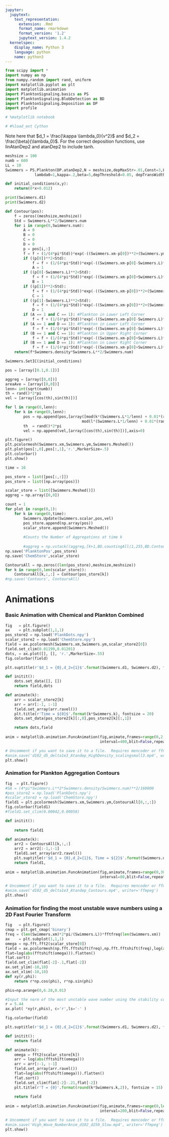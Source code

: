 ```yaml
---
jupyter:
  jupytext:
    text_representation:
      extension: .Rmd
      format_name: rmarkdown
      format_version: '1.2'
      jupytext_version: 1.4.2
  kernelspec:
    display_name: Python 3
    language: python
    name: python3
---
```


```python
from scipy import *
import numpy as np
from numpy.random import rand, uniform
import matplotlib.pyplot as plt
import matplotlib.animation
import PlanktonSignaling.basics as PS
import PlanktonSignaling.BlobDetection as BD
import PlanktonSignaling.Deposition as DP
import profile

# %matplotlib notebook

# #%load_ext Cython
```

Note here that $d_1 = \frac{\kappa \lambda_0}{v^2}$ and $d_2 = \frac{\beta}{\lambda_0}$. For the correct deposition functions, use linAtanDep2 and atanDep2 to include tanh.

```python
meshsize = 100
numb = 600
LL = 10
Swimmers = PS.Plankton(DP.atanDep2,N = meshsize,depMaxStr=.01,Const=3,L=LL,k=0.02,epsilon=1e-3,speed=1,
             lambda0=1,kappa=.2,beta=5,depThreshold=0.05, depTransWidth=0.03, dens=6.476363593662468, num = numb)

def initial_conditions(x,y):
    return(0*x+0.012)

print(Swimmers.d1)
print(Swimmers.d2)
```

```python
def Contour(pos):
    f = zeros((meshsize,meshsize))
    Std = Swimmers.L**2/Swimmers.num
    for i in range(0,Swimmers.num):
        A = 0
        B = 0
        C = 0 
        D = 0
        p = pos[i,:]
        f = f + (1/(4*pi*Std))*exp(-((Swimmers.xm-p[0])**2+(Swimmers.ym-p[1])**2)/4/Std)
        if ((p[0])**2<Std):
            f = f + (1/(4*pi*Std))*exp(-((Swimmers.xm-p[0]-Swimmers.L)**2+(Swimmers.ym-p[1])**2)/4/Std)/(4*pi*Std)
            A = 1
        if ((p[0]-Swimmers.L)**2<Std):
            f = f + (1/(4*pi*Std))*exp(-((Swimmers.xm-p[0]+Swimmers.L)**2+(Swimmers.ym-p[1])**2)/4/Std)/(4*pi*Std)
            B = 1
        if ((p[1])**2<Std):
            f = f + (1/(4*pi*Std))*exp(-((Swimmers.xm-p[0])**2+(Swimmers.ym-p[1]-Swimmers.L)**2)/4/Std)/(4*pi*Std)
            C = 1
        if ((p[1]-Swimmers.L)**2<Std):
            f = f + (1/(4*pi*Std))*exp(-((Swimmers.xm-p[0])**2+(Swimmers.ym-p[1]+Swimmers.L)**2)/4/Std)/(4*pi*Std)
            D = 1
        if (A == 1 and C == 1): #Plankton in Lower Left Corner
            f = f + (1/(4*pi*Std))*exp(-((Swimmers.xm-p[0]-Swimmers.L)**2+(Swimmers.ym-p[1]-Swimmers.L)**2)/4/Std)/(4*pi*Std)
        if (A == 1 and D == 1): #Plankton in Lower Left Corner
            f = f + (1/(4*pi*Std))*exp(-((Swimmers.xm-p[0]-Swimmers.L)**2+(Swimmers.ym-p[1]+Swimmers.L)**2)/4/Std)/(4*pi*Std)
        if (B == 1 and C == 1): #Plankton in Upper Right Corner
            f = f + (1/(4*pi*Std))*exp(-((Swimmers.xm-p[0]+Swimmers.L)**2+(Swimmers.ym-p[1]-Swimmers.L)**2)/4/Std)/(4*pi*Std)
        if (B == 1 and D == 1): #Plankton in Lower Right Corner
            f = f + (1/(4*pi*Std))*exp(-((Swimmers.xm-p[0]+Swimmers.L)**2+(Swimmers.ym-p[1]+Swimmers.L)**2)/4/Std)/(4*pi*Std)
    return(f*Swimmers.density*Swimmers.L**2/Swimmers.num)
```

```python
Swimmers.SetIC(initial_conditions)

pos = [array([0.1,0.1])]

aggreg = [array([0,0])]
areaAve = [array([0,0])]
lenn= int(sqrt(numb))
th = rand()*2*pi
vel = [array([cos(th),sin(th)])]

for l in range(0,lenn):
    for k in range(0,lenn):
        pos = np.append(pos,[array([mod(k*(Swimmers.L*1/lenn) + 0.01*(rand()-0.5) + (Swimmers.L*1/lenn),Swimmers.L),
                                  mod(l*(Swimmers.L*1/lenn) + 0.01*(rand()-0.5) + (Swimmers.L*1/lenn),Swimmers.L)])],axis=0)
        th  = rand()*2*pi
        vel = np.append(vel,[array([cos(th),sin(th)])],axis=0)

plt.figure()
plt.pcolormesh(Swimmers.xm,Swimmers.ym,Swimmers.Meshed())
plt.plot(pos[:,0],pos[:,1],'r.',MarkerSize=.5)
plt.colorbar()
plt.show()
```

```python
time = 10

pos_store = list([pos[:,:]])
pos_store = list([np.array(pos)])

scalar_store = list([Swimmers.Meshed()])
aggreg = np.array([0,0])

count = 1
for plot in range(0,1):
    for k in range(0,time):
        Swimmers.Update(Swimmers.scalar,pos,vel)
        pos_store.append(np.array(pos))
        scalar_store.append(Swimmers.Meshed())
        
        #Counts the Number of Aggregations at time k
        
        #aggreg = np.vstack((aggreg,[k+1,BD.countingAll(1,255,BD.Contour(Swimmers,pos,400,meshsize))])) 
np.save('PlanktonPos',pos_store)
np.save('ChemStore',scalar_store)
```

```python
ContoursAll = np.zeros((len(pos_store),meshsize,meshsize))
for k in range(0,len(scalar_store)):
    ContoursAll[k,:,:] = Contour(pos_store[k])
#np.save('Contours', ContoursAll)
```

# Animations


### Basic Animation with Chemical and Plankton Combined

```python
fig   = plt.figure()
ax    = plt.subplot(1,1,1)
pos_store2 = np.load('PlankDots.npy')
scalar_store2 = np.load('ChemStore.npy')
field = ax.pcolormesh(Swimmers.xm,Swimmers.ym,scalar_store2[0])
field.set_clim(0.01199,0.01201)
dots, = ax.plot([], [], 'r.',MarkerSize=.55)
fig.colorbar(field)

plt.suptitle(r'$d_1 = {0},d_2={1}$'.format(Swimmers.d1, Swimmers.d2), fontsize = 10)

def initit():
    dots.set_data([], [])
    return field,dots

def animate(k):
    arr = scalar_store2[k]
    arr = arr[:-1, :-1]
    field.set_array(arr.ravel())
    plt.title(r'Time = ${0}$'.format(k*Swimmers.k), fontsize = 20)
    dots.set_data(pos_store2[k][:,0],pos_store2[k][:,1])

    return dots,field
    
anim = matplotlib.animation.FuncAnimation(fig,animate,frames=range(0,2,1),
                                          interval=400,blit=False,repeat=False)

# Uncomment if you want to save it to a file.  Requires mencoder or ffmpeg or some writer utility to generate the file.
#anim.save('d102_d5_delta1e3_Atandep_HighDensity_scalingsmall3.mp4', writer='ffmpeg')
plt.show()
```

### Animation for Plankton Aggregation Contours

```python
fig  = plt.figure()
#SA = (4*pi*Swimmers.L**2*Swimmers.density/Swimmers.num)**2/160000
#pos_store2 = np.load('PlankDots.npy')
#scalar_store2 = np.load('ChemStore.npy')
field1 = plt.pcolormesh(Swimmers.xm,Swimmers.ym,ContoursAll[0,:,:])
fig.colorbar(field1)
#field1.set_clim(0.00042,0.00058)

def initit():
    
    return field1

def animate(k):
    arr2 = ContoursAll[k,:,:]
    arr2 = arr2[:-1,:-1]
    field1.set_array(arr2.ravel())
    plt.suptitle(r'$d_1 = {0},d_2={1}$, Time = ${2}$'.format(Swimmers.d1, Swimmers.d2,round(k*Swimmers.k,2)), fontsize = 20)
    return field1,
    
anim = matplotlib.animation.FuncAnimation(fig,animate,frames=range(0,30,1),
                                          interval=80,blit=False,repeat=False)

# Uncomment if you want to save it to a file.  Requires mencoder or ffmpeg or some writer utility to generate the file.
#anim.save('d102_d5_delta1e3_Atandep_Contours.mp4', writer='ffmpeg')
plt.show()
```

### Animation for finding the most unstable wave numbers using a 2D Fast Fourier Transform

```python
fig   = plt.figure()
cmap = plt.get_cmap('binary')
freq = (len(Swimmers.xm)*2*pi/(Swimmers.L))*fftfreq(len(Swimmers.xm))
ax    = plt.subplot(1,1,1)
omega = np.fft.fft2(scalar_store[0])
field = ax.pcolormesh(np.fft.fftshift(freq),np.fft.fftshift(freq),log(abs(np.fft.fftshift(omega))),cmap=cmap)
flat=log(abs(fftshift(omega))).flatten()
flat.sort()
field.set_clim(flat[-2]-.1,flat[-2])
ax.set_ylim(-10,10)
ax.set_xlim(-10,10)
def xy(r,phi):
    return r*np.cos(phi), r*np.sin(phi)

phis=np.arange(0,6.28,0.01)

#Input the norm of the most unstable wave number using the stability code
r = 5.44
ax.plot( *xy(r,phis), c='r',ls='-' )

fig.colorbar(field)

plt.suptitle(r'$d_1 = {0},d_2={1}$'.format(Swimmers.d1, Swimmers.d2), fontsize = 10)

def initit():
    return field

def animate(k):
    omega = fft2(scalar_store[k])
    arr = log(abs(fftshift(omega)))
    arr = arr[:-1, :-1]
    field.set_array(arr.ravel())
    flat=log(abs(fftshift(omega))).flatten()
    flat.sort()
    field.set_clim(flat[-2]-.21,flat[-2])
    plt.title(r'T = {0}'.format(round(k*Swimmers.k,2)), fontsize = 15)
    
    return field
    
anim = matplotlib.animation.FuncAnimation(fig,animate,frames=range(0,len(scalar_store),1),
                                          interval=200,blit=False,repeat=False)

# Uncomment if you want to save it to a file.  Requires mencoder or ffmpeg or some writer utility to generate the file.
#anim.save('High_Wave_NumberAnim_d102_d250_Slow.mp4', writer='ffmpeg')
plt.show()
```

```python

```
